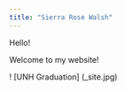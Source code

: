 ---
title: "Sierra Rose Walsh"
---

Hello!

Welcome to my website!

! [UNH Graduation] (\Users\sierr\OneDrive\Documents\MySuperAwesomeCoolWebsite\_site\spaulding.jpg)
